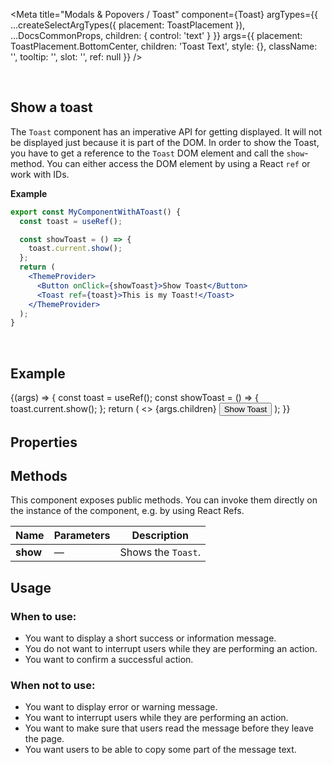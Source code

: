 
<Meta
  title="Modals & Popovers / Toast"
  component={Toast}
  argTypes={{
    ...createSelectArgTypes({ placement: ToastPlacement }),
    ...DocsCommonProps,
    children: { control: 'text' }
  }}
  args={{
    placement: ToastPlacement.BottomCenter,
    children: 'Toast Text',
    style: {},
    className: '',
    tooltip: '',
    slot: '',
    ref: null
  }}
/>

<DocsHeader />
<br />

## Show a toast

The `Toast` component has an imperative API for getting displayed. It will not be displayed just because it is part of the DOM.
In order to show the Toast, you have to get a reference to the `Toast` DOM element and call the `show`-method.
You can either access the DOM element by using a React `ref` or work with IDs.

**Example**

```jsx
export const MyComponentWithAToast() {
  const toast = useRef();

  const showToast = () => {
    toast.current.show();
  };
  return (
    <ThemeProvider>
      <Button onClick={showToast}>Show Toast</Button>
      <Toast ref={toast}>This is my Toast!</Toast>
    </ThemeProvider>
  );
}
```

<br />

## Example

<Canvas>
  <Story name="Default">
    {(args) => {
      const toast = useRef();
      const showToast = () => {
        toast.current.show();
      };
      return (
        <>
          <Toast ref={toast} duration={args.duration} placement={args.placement}>
            {args.children}
          </Toast>
          <Button onClick={showToast}>Show Toast</Button>
        </>
      );
    }}
  </Story>
</Canvas>

## Properties

<ArgsTable story="." />

## Methods

This component exposes public methods. You can invoke them directly on the instance of the component, e.g. by using React Refs.

| Name     | Parameters | Description                   |
| -------- | ---------- | ----------------------------- |
| **show** | &mdash;    | Shows the <code>Toast</code>. |

## Usage

### When to use:

- You want to display a short success or information message.
- You do not want to interrupt users while they are performing an action.
- You want to confirm a successful action.

### When not to use:

- You want to display error or warning message.
- You want to interrupt users while they are performing an action.
- You want to make sure that users read the message before they leave the page.
- You want users to be able to copy some part of the message text.
